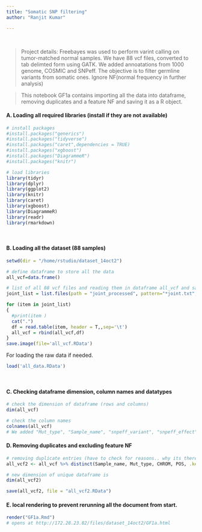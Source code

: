 ```yaml
---
title: "Somatic SNP filtering"
author: "Ranjit Kumar"

---
```


\

> Project details: Freebayes was used to perform varint calling on tumor-matched normal samples. We have 88 vcf files, converted to tab delimted form using GATK. We added annoatations from 1000 genome, COSMIC and SNPeff. The objective is to filter germline variants from somatic ones. Ignore NF(normal frequency in further analysis)

> This notebook GF1a contains importing all the data into dataframe, removing duplicates and a feature NF and saving it as a R object.

#### A. Loading all required libraries (install if they are not available)

```r
# install packages
#install.packages("generics")
#install.packages("tidyverse")
#install.packages("caret",dependencies = TRUE)
#install.packages("xgboost")
#install.packages("DiagrammeR")
#install.packages("knitr")

# load libraries
library(tidyr)
library(dplyr)
library(ggplot2)
library(knitr)
library(caret)
library(xgboost)
library(DiagrammeR)
library(readr)
library(rmarkdown)
```

\  

#### B. Loading all the dataset (88 samples)

```r

setwd(dir = "/home/rstudio/dataset_14oct2")

# define dataframe to store all the data
all_vcf=data.frame()

# list of all 88 vcf files and reading them in dataframe all_vcf and save it for future reading.
joint_list = list.files(path = "joint_processed", pattern="*joint.txt",full.names = T)

for (item in joint_list)
{
  #print(item )
  cat(".")
  df = read.table(item, header = T,,sep='\t')
  all_vcf = rbind(all_vcf,df)
}
save.image(file='all_vcf.RData')
```
  

For loading the raw data if needed.

```r
load('all_data.RData')
```

\


#### C. Checking dataframe dimension, column names and datatypes

```r
# check the dimension of dataframe (rows and columns)
dim(all_vcf)
```


```r
# check the column names
colnames(all_vcf)
# We added "Mut_type", "Sample_name", "snpeff_variant", "snpeff_effect", "X1000g_AF", "isCOSMIC"
```


#### D. Removing duplicates and excluding feature NF

```r
# removing duplicate entries (have to check for reasons.. why its there)
all_vcf2 <- all_vcf %>% distinct(Sample_name, Mut_type, CHROM, POS, .keep_all = TRUE) %>% select(-c(NF))
```

```r
# new dimension of unique dataframe is 
dim(all_vcf2)
```

```r
save(all_vcf2, file = "all_vcf2.RData")
```

#### E. local rendering to prevent rerunning all the document from start.
```r

render("GF1a.Rmd")
# opens at http://172.28.23.82/files/dataset_14oct2/GF1a.html

```











